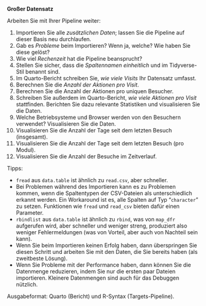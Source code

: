 


**Großer Datensatz**

Arbeiten Sie mit Ihrer Pipeline weiter:

1. Importieren Sie alle *zusätzlichen Daten*; lassen Sie die Pipeline auf dieser Basis neu durchlaufen. 
2. Gab es *Probleme* beim Importieren? Wenn ja, welche? Wie haben Sie diese gelöst?
3. Wie viel *Rechenzeit* hat die Pipeline beansprucht?
2. Stellen Sie sicher, dass die *Spaltennamen einheitlich* und im Tidyverse-Stil benannt sind.
4. Im Quarto-Bericht schreiben Sie, *wie viele Visits* Ihr Datensatz umfasst.
6. Berechnen Sie die *Anzahl der Aktionen pro Visit*.
7. Berechnen Sie die Anzahl der Aktionen pro uniquen Besucher.
5. Schreiben Sie außerdem im Quarto-Bericht, *wie viele Aktionen pro Visit* stattfinden. Berichten Sie dazu relevante Statistiken und visualisieren Sie die Daten.
6. Welche Betriebsysteme und Browser werden von den Besuchern verwendet? Visualisieren Sie die Daten.
7. Visualisieren Sie die Anzahl der Tage seit dem letzten Besuch (insgesamt).
8. Visualisieren Sie die Anzahl der Tage seit dem letzten Besuch (pro Modul).
9. Visualisieren Sie die Anzahl der Besuche im Zeitverlauf.





Tipps: 

- `fread` aus `data.table` ist ähnlich zu `read.csv`, aber schneller.
- Bei Problemen während des Importieren kann es zu Problemen kommen, wenn die Spaltentypen der CSV-Dateien als unterschiedlich erkannt werden. Ein Workaround ist es, alle Spalten auf Typ "`character`" zu setzen. Funktionen wie `fread` und `read_csv` bieten dafür einen Parameter.
- `rbindlist` aus `data.table` ist ähnlich zu `rbind`, was von `map_dfr` aufgerufen wird, aber schneller und weniger streng,
produziert also weniger Fehlermeldungen (was von Vorteil, aber auch von Nachteil sein kann).
- Wenn Sie beim Importieren keinen Erfolg haben, dann überspringen Sie diesen Schritt und arbeiten Sie mit den Daten, die Sie bereits haben (als zweitbeste Lösung).
- Wenn Sie Probleme mit der Performance haben, dann können Sie die Datenmenge reduzieren, indem Sie nur die ersten paar Dateien importieren. Kleinere Datenmengen sind auch für das Debuggen nützlich.



Ausgabeformat: Quarto (Bericht) und R-Syntax (Targets-Pipeline).

